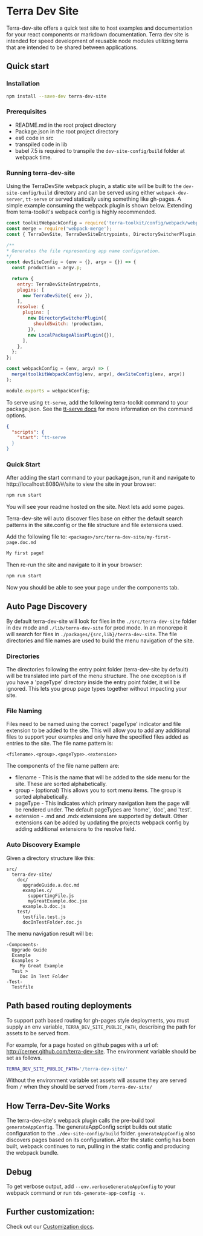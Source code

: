 
<Badge />

# Terra Dev Site

Terra-dev-site offers a quick test site to host examples and documentation for your react components or markdown documentation. Terra dev site is intended for speed development of reusable node modules utilizing terra that are intended to be shared between applications.

## Quick start

### Installation

``` bash
npm install --save-dev terra-dev-site
```

### Prerequisites

* README.md in the root project directory
* Package.json in the root project directory
* es6 code in src
* transpiled code in lib
* babel 7.5 is required to transpile the `dev-site-config/build` folder at webpack time.

### Running terra-dev-site

Using the TerraDevSite webpack plugin, a static site will be built to the `dev-site-config/build` directory and can be served using either `webpack-dev-server`, `tt-serve` or served statically using something like gh-pages. A simple example consuming the webpack plugin is shown below. Extending from terra-toolkit's webpack config is highly recommended.

```javascript
const toolkitWebpackConfig = require('terra-toolkit/config/webpack/webpack.config')
const merge = require('webpack-merge');
const { TerraDevSite, TerraDevSiteEntrypoints, DirectorySwitcherPlugin, LocalPackageAliasPlugin } = require('terra-dev-site');

/**
* Generates the file representing app name configuration.
*/
const devSiteConfig = (env = {}, argv = {}) => {
  const production = argv.p;

  return {
    entry: TerraDevSiteEntrypoints,
    plugins: [
      new TerraDevSite({ env }),
    ],
    resolve: {
      plugins: [
        new DirectorySwitcherPlugin({
          shouldSwitch: !production,
        }),
        new LocalPackageAliasPlugin({}),
      ],
    },
  };
};

const webpackConfig = (env, argv) => (
  merge(toolkitWebpackConfig(env, argv), devSiteConfig(env, argv))
);

module.exports = webpackConfig;
```

To serve using `tt-serve`, add the following terra-toolkit command to your package.json. See the [tt-serve docs](https://github.com/cerner/terra-toolkit-boneyard/blob/main/scripts/serve/Serve.md#cli) for more information on the command options.

```json
{
  "scripts": {
    "start": "tt-serve
  }
}
```

### Quick Start

After adding the start command to your package.json, run it and navigate to http://localhost:8080/#/site to view the site in your browser:

```bash
npm run start
```

You will see your readme hosted on the site. Next lets add some pages.

Terra-dev-site will auto discover files base on either the default search patterns in the site.config or the file structure and file extensions used.

Add the following file to: `<package>/src/terra-dev-site/my-first-page.doc.md`

```md
My first page!
```

Then re-run the site and navigate to it in your browser:

```bash
npm run start
```

Now you should be able to see your page under the components tab.

## Auto Page Discovery

By default terra-dev-site will look for files in the `./src/terra-dev-site` folder in dev mode and `./lib/terra-dev-site` for prod mode. In an monorepo it will search for files in `./packages/{src,lib}/terra-dev-site`. The file directories and file names are used to build the menu navigation of the site.

### Directories

The directories following the entry point folder (terra-dev-site by default) will be translated into part of the menu structure. The one exception is if you have a 'pageType' directory inside the entry point folder, it will be ignored. This lets you group page types together without impacting your site.

### File Naming

Files need to be named using the correct 'pageType' indicator and file extension to be added to the site. This will allow you to add any additional files to support your examples and only have the specified files added as entries to the site. The file name pattern is:

`<filename>.<group>.<pageType>.<extension>`

The components of the file name pattern are:

* filename - This is the name that will be added to the side menu for the site. These are sorted alphabetically.
* group - (optional) This allows you to sort menu items. The group is sorted alphabetically.
* pageType - This indicates which primary navigation item the page will be rendered under. The default pageTypes are 'home', 'doc', and 'test'.
* extension - .md and .mdx extensions are supported by default. Other extensions can be added by updating the projects webpack config by adding additional extensions to the resolve field.

### Auto Discovery Example

Given a directory structure like this:

```
src/
  terra-dev-site/
    doc/
      upgradeGuide.a.doc.md
      examples.c/
        supportingFile.js
        myGreatExample.doc.jsx
      example.b.doc.js
    test/
      testfile.test.js
      docInTestFolder.doc.js
```

The menu navigation result will be:

```
-Components-
  Upgrade Guide
  Example
  Examples >
     My Great Example
  Test >
     Doc In Test Folder
-Test-
  Testfile
```

## Path based routing deployments

To support path based routing for gh-pages style deployments, you must supply an env variable, `TERRA_DEV_SITE_PUBLIC_PATH`, describing the path for assets to be served from.

For example, for a page hosted on github pages with a url of: http://cerner.github.com/terra-dev-site. The environment variable should be set as follows.

```bash
TERRA_DEV_SITE_PUBLIC_PATH='/terra-dev-site/'
```

Without the environment variable set assets will assume they are served from `/` when they should be served from `/terra-dev-site/`

## How Terra-Dev-Site Works

The terra-dev-site's webpack plugin calls the pre-build tool `generateAppConfig`. The generateAppConfig script builds out static configuration to the `./dev-site-config/build` folder. `generateAppConfig` also discovers pages based on its configuration. After the static config has been built, webpack continues to run, pulling in the static config and producing the webpack bundle.

## Debug

To get verbose output, add `--env.verboseGenerateAppConfig` to your webpack command or run `tds-generate-app-config -v`.

## Further customization:

Check out our [Customization docs](/dev_tools/terra-dev-site/terra-dev-site/site-config/site-config).
